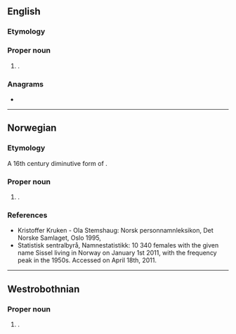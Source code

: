 ==English==

===Etymology===
{{rfe|en}}

===Proper noun===
{{en-proper noun}}

# {{surname|en|nodot=1}}.

===Anagrams===
* {{anagrams|en|a=eilsss|SELSIS|lisses|sisels}}

----

==Norwegian==

===Etymology===
A 16th century diminutive form of {{m|no|Cecilie}}.

===Proper noun===
{{no-proper noun}}

# {{given name|no|female}}.

===References===
* Kristoffer Kruken - Ola Stemshaug: Norsk personnamnleksikon, Det Norske Samlaget, Oslo 1995, {{ISBN|82-521-4483-7}}
* [http://www.ssb.no/navn/ ] Statistisk sentralbyrå, Namnestatistikk: 10 340 females with the given name Sissel living in Norway on January 1st 2011, with the frequency peak in the 1950s. Accessed on April 18th, 2011.

----

==Westrobothnian==

===Proper noun===
{{head|gmq-bot|proper noun|g=f}}

# {{given name|gmq-bot|female|eq=Cecilia}}.